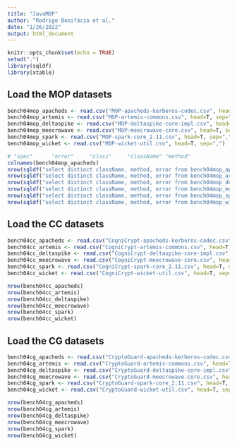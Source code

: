 ```yaml
---
title: "JavaMOP"
author: "Rodrigo Bonifácio et al."
date: "1/26/2022"
output: html_document
---
```


```r
knitr::opts_chunk$set(echo = TRUE)
setwd(".")
library(sqldf)
library(xtable)
```

## Load the MOP datasets

```r
bench04mop_apacheds <- read.csv("MOP-apacheds-kerberos-codec.csv", head=T, sep=",")
bench04mop_artemis <- read.csv("MOP-artemis-commons.csv", head=T, sep=",")
bench04mop_deltaspike <- read.csv("MOP-deltaspike-core-impl.csv", head=T, sep=",")
bench04mop_meecrowave <- read.csv("MOP-meecrowave-core.csv", head=T, sep=",")
bench04mop_spark <- read.csv("MOP-spark-core_2.11.csv", head=T, sep=",")
bench04mop_wicket <- read.csv("MOP-wicket-util.csv", head=T, sep=",")

# "spec"      "error"     "class"     "className" "method"
colnames(bench04mop_apacheds)
nrow(sqldf("select distinct className, method, error from bench04mop_apacheds"))
nrow(sqldf("select distinct className, method, error from bench04mop_artemis"))
nrow(sqldf("select distinct className, method, error from bench04mop_deltaspike")) 
nrow(sqldf("select distinct className, method, error from bench04mop_meecrowave"))
nrow(sqldf("select distinct className, method, error from bench04mop_spark"))
nrow(sqldf("select distinct className, method, error from bench04mop_wicket"))
```

## Load the CC datasets

```r
bench04cc_apacheds <- read.csv("CogniCrypt-apacheds-kerberos-codec.csv", head=T, sep=",")
bench04cc_artemis <- read.csv("CogniCrypt-artemis-commons.csv", head=T, sep=",")
bench04cc_deltaspike <- read.csv("CogniCrypt-deltaspike-core-impl.csv", head=T, sep=",")
bench04cc_meecrowave <- read.csv("CogniCrypt-meecrowave-core.csv", head=T, sep=",")
bench04cc_spark <- read.csv("CogniCrypt-spark-core_2.11.csv", head=T, sep=",")
bench04cc_wicket <- read.csv("CogniCrypt-wicket-util.csv", head=T, sep=",")

nrow(bench04cc_apacheds)
nrow(bench04cc_artemis)
nrow(bench04cc_deltaspike)
nrow(bench04cc_meecrowave)
nrow(bench04cc_spark)
nrow(bench04cc_wicket)
```

## Load the CG datasets

```r
bench04cg_apacheds <- read.csv("CryptoGuard-apacheds-kerberos-codec.csv", head=T, sep=",")
bench04cg_artemis <- read.csv("CryptoGuard-artemis-commons.csv", head=T, sep=",")
bench04cg_deltaspike <- read.csv("CryptoGuard-deltaspike-core-impl.csv", head=T, sep=",")
bench04cg_meecrowave <- read.csv("CryptoGuard-meecrowave-core.csv", head=T, sep=",")
bench04cg_spark <- read.csv("CryptoGuard-spark-core_2.11.csv", head=T, sep=",")
bench04cg_wicket <- read.csv("CryptoGuard-wicket-util.csv", head=T, sep=",")

nrow(bench04cg_apacheds)
nrow(bench04cg_artemis)
nrow(bench04cg_deltaspike)
nrow(bench04cg_meecrowave)
nrow(bench04cg_spark)
nrow(bench04cg_wicket)
```